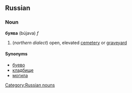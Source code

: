 ==Russian==

===Noun===
'''буява''' (bújava) ''f''

# (''northern dialect'') open, elevated [[cemetery]] or [[graveyard]]

====Synonyms====
* [[буево]]
* [[кладбище]]
* [[могила]]

[[Category:Russian nouns]]